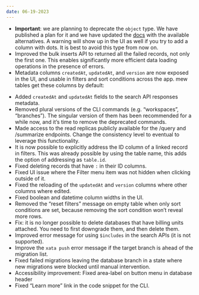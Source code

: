 ```yaml
---
date: 06-19-2023
---
```


- **Important**: we are planning to deprecate the `object` type. We have published a plan for it and we have updated the [docs](https://xata.io/docs/concepts/data-model#object) with the available alternatives. A warning will show up in the UI as well if you try to add a column with dots. It is best to avoid this type from now on.
- Improved the bulk inserts API to returned all the failed records, not only the first one. This enables significantly more efficient data loading operations in the presence of errors.
- Metadata columns `createdAt`, `updatedAt`, and `version` are now exposed in the UI, and usable in filters and sort conditions across the app. mew tables get these columns by default:

<ArticleImage
  src="https://github.com/xataio/mdx-changelog/raw/main/images/newtable-meta-columns.png"
  width="1024"
  height="725"
  alt="Xata new table showing the default meta columns"
  caption="New table showing the meta columns"
  position="center"
/>

- Added `createdAt` and `updatedAt` fields to the search API responses metadata.
- Removed plural versions of the CLI commands (e.g. “workspaces”, “branches”). The singular version of them has been recommended for a while now, and it’s time to remove the deprecated commands.
- Made access to the read replicas publicly available for the /query and /summarize endpoints. Change the consistency level to eventual  to leverage this functionality.
- It is now possible to explicitly address the ID column of a linked record in filters. This was already possible by using the table name, this adds the option of addressing as `table.id`.
- Fixed deleting records that have `:` in their ID columns.
- Fixed UI issue where the Filter menu item was not hidden when clicking outside of it.
- Fixed the reloading of the `updatedAt` and `version` columns where other columns where edited.
- Fixed boolean and datetime column widths in the UI.
- Removed the “reset filters” message on empty table when only sort conditions are set, because removing the sort condition won’t reveal more rows.
- Fix: it is no longer possible to delete databases that have billing units attached. You need to first downgrade them, and then delete them.
- Improved error message for using `$includes` in the search APIs (it is not supported).
- Improve the `xata push` error message if the target branch is ahead of the migration list.
- Fixed failed migrations leaving the database branch in a state where new migrations were blocked until manual intervention.
- Accessibility improvement: Fixed area-label on button menu in database header
- Fixed “Learn more” link in the code snippet for the CLI.